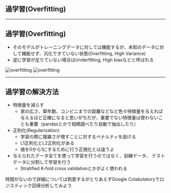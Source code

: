 <!-- sectionTitle: 過学習 -->

## 過学習(Overfitting)

---

## 過学習(Overfitting)

- そのモデルがトレーニングデータに対しては機能するが、未知のデータに対して機能せず、汎化できていない状態(Overfitting, High Variance)
- 逆に学習が足りていない場合はUnderfitting, High biasなどと呼ばれる

![overfitting](https://cl.ly/98f7f1fac40b/%2525E3%252582%2525B9%2525E3%252582%2525AF%2525E3%252583%2525AA%2525E3%252583%2525BC%2525E3%252583%2525B3%2525E3%252582%2525B7%2525E3%252583%2525A7%2525E3%252583%252583%2525E3%252583%252588%2525202019-09-19%25252018.22.15.png)
![overfitting](https://cl.ly/779c7317619d/%2525E3%252582%2525B9%2525E3%252582%2525AF%2525E3%252583%2525AA%2525E3%252583%2525BC%2525E3%252583%2525B3%2525E3%252582%2525B7%2525E3%252583%2525A7%2525E3%252583%252583%2525E3%252583%252588%2525202019-09-19%25252018.32.02.png)

---

## 過学習の解決方法

- 特徴量を減らす
  - 家の広さ、築年数、コンビニまでの距離などなど色々特徴量を与えれば与えるほど正確になると思いがちだが、重要でない特徴量は使わないことも重要（pandasとかで相関調べたり自動で抽出したり）
- 正則化(Regularization)
  - 学習の際に複雑さが増すことに対するペナルティを設ける
  - L1正則化とL2正則化がある
  - 値を0から1にするために行う正規化とは違うよ
- 与えられたデータ全てを使って学習を行うのではなく、訓練データ、   テストデータに分割して学習を行う
  - Stratified K-fold cross validationとかがよく使われる
 
時間がないので詳細については割愛するがとりあえずGoogle Colabolatoryでロジスティック回帰分析してみよう
 